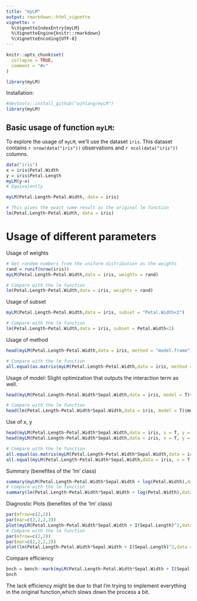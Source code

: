 ```yaml
---
title: "myLM"
output: rmarkdown::html_vignette
vignette: >
  %\VignetteIndexEntry{myLM}
  %\VignetteEngine{knitr::rmarkdown}
  %\VignetteEncoding{UTF-8}
---
```


```r
knitr::opts_chunk$set(
  collapse = TRUE,
  comment = "#>"
)
```

```r
library(myLM)
```

Installation:

```r
#devtools::install_github("wjhlang/myLM")
library(myLM)
```

## Basic usage of function `myLM`:
To explore the usage of `myLM`, we'll use the dataset `iris`. This dataset contains `r nrow(data("iris"))` observations and `r ncol(data("iris"))` columns.
```r
data("iris")
x = iris$Petal.Width
y = iris$Petal.Length
myLM(y~x)
# Equivalently

myLM(Petal.Length~Petal.Width, data = iris)

# This gives the exact same result as the original lm function
lm(Petal.Length~Petal.Width, data = iris)
```

# Usage of different parameters
Usage of weights

```r
# Get random numbers from the uniform distribution as the weights
rand = runif(nrow(iris))
myLM(Petal.Length~Petal.Width,data = iris, weights = rand)

# Compare with the lm function
lm(Petal.Length~Petal.Width,data = iris, weights = rand)
```

Usage of subset

```r
myLM(Petal.Length~Petal.Width,data = iris, subset = "Petal.Width<2")

# Compare with the lm function
lm(Petal.Length~Petal.Width,data = iris, subset = Petal.Width<2)
```
Usage of method

```r
head(myLM(Petal.Length~Petal.Width,data = iris, method = "model.frame"))

# Compare with the lm function
all.equal(as.matrix(myLM(Petal.Length~Petal.Width,data = iris, method = "model.frame")), as.matrix(lm(Petal.Length~Petal.Width,data = iris, method = "model.frame")))
```

Usage of model: Slight optimization that outputs the interaction term as well.

```r
head(myLM(Petal.Length~Petal.Width*Sepal.Width,data = iris, model = T)$model) # Same as myLM(Petal.Length~Petal.Width,data = iris)

# Compare with the lm function
head(lm(Petal.Length~Petal.Width*Sepal.Width,data = iris, model = T)$model)
```
Use of x, y

```r
head(myLM(Petal.Length~Petal.Width*Sepal.Width,data = iris, x = T, y = T)$x)
head(myLM(Petal.Length~Petal.Width*Sepal.Width,data = iris, x = T, y = T)$y)

# Compare with the lm function
all.equal(as.matrix(myLM(Petal.Length~Petal.Width*Sepal.Width,data = iris, x = T, y = T)$x),as.matrix(lm(Petal.Length~Petal.Width*Sepal.Width,data = iris, x = T, y = T)$x))
all.equal(myLM(Petal.Length~Petal.Width*Sepal.Width,data = iris, x = T, y = T)$y,lm(Petal.Length~Petal.Width*Sepal.Width,data = iris, x = T, y = T)$y)
```
Summary (benefites of the 'lm' class)

```r
summary(myLM(Petal.Length~Petal.Width*Sepal.Width + log(Petal.Width),data = iris))
# Compare with the lm function
summary(lm(Petal.Length~Petal.Width*Sepal.Width + log(Petal.Width),data = iris))
```

Diagnostic Plots (benefites of the 'lm' class)

```r
par(mfrow=c(2,2))
par(mar=c(2,2,2,2))
plot(myLM(Petal.Length~Petal.Width*Sepal.Width + I(Sepal.Length)^2,data = iris))
# Compare with the lm function
par(mfrow=c(2,2))
par(mar=c(2,2,2,2))
plot(lm(Petal.Length~Petal.Width*Sepal.Width + I(Sepal.Length)^2,data = iris))
```

Compare efficiency

```r
bnch = bench::mark(myLM(Petal.Length~Petal.Width*Sepal.Width + I(Sepal.Length)^2,data = iris)$coefficients, lm(Petal.Length~Petal.Width*Sepal.Width + I(Sepal.Length)^2,data = iris)$coefficients)
bnch
```

The lack efficiency might be due to that I'm trying to implement everything in the original function,which slows down the process a bit.

